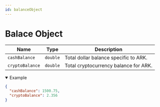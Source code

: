 ```yaml
---
id: balanceObject
---
```


# Balace Object


| Name            | Type     | Description                                     |
|-----------------|----------|-------------------------------------------------|
| `cashBalance`  | `double` | Total dollar balance specific to ARK.           |
| `cryptoBalance` | `double` | Total cryptocurrency balance for ARK.           |


<details className='details-custom' open>
 <summary>Example</summary>

```JSON
{
  "cashBalance": 1500.75,
  "cryptoBalance": 2.356
}

```
</details>